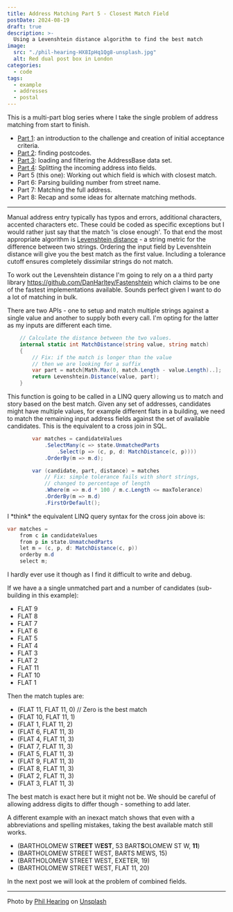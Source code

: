 ```yaml
---
title: Address Matching Part 5 - Closest Match Field
postDate: 2024-08-19
draft: true
description: >-
  Using a Levenshtein distance algorithm to find the best match
image:
  src: "./phil-hearing-HX8IpHq1Qg8-unsplash.jpg"
  alt: Red dual post box in London
categories:
  - code
tags:
  - example
  - addresses
  - postal
---
```


This is a multi-part blog series where I take the single problem of address matching from start to finish.

- [Part 1](https://snape.me/2024/08/address-matching-1-scope): an introduction to the challenge and creation of initial acceptance criteria.
- [Part 2](https://snape.me/2024/08/address-matching-2-postcodes): finding postcodes.
- [Part 3](https://snape.me/2024/08/address-matching-3-filter): loading and filtering the AddressBase data set.
- [Part 4](https://snape.me/2024/08/address-matching-4-field-splitting): Splitting the incoming address into fields.
- Part 5 (this one): Working out which field is which with closest match.
- Part 6: Parsing building number from street name.
- Part 7: Matching the full address.
- Part 8: Recap and some ideas for alternate matching methods.

---

Manual address entry typically has typos and errors, additional characters, accented characters etc. These could be coded as specific exceptions but I would rather just say that the match 'is close enough'. To that end the most appropriate algorithm is [Levenshtein distance](https://en.wikipedia.org/wiki/Levenshtein_distance) - a string metric for the difference between two strings. Ordering the input field by Levenshtein distance will give you the best match as the first value. Including a tolerance cutoff ensures completely dissimilar strings do not match.

To work out the Levenshtein distance I'm going to rely on a a third party library https://github.com/DanHarltey/Fastenshtein which claims to be one of the fastest implementations available. Sounds perfect given I want to do a lot of matching in bulk.

There are two APIs - one to setup and match multiple strings against a single value and another to supply both every call. I'm opting for the latter as my inputs are different each time.

```csharp
    // Calculate the distance between the two values.
    internal static int MatchDistance(string value, string match)
    {
        // Fix: if the match is longer than the value
        // then we are looking for a suffix
        var part = match[Math.Max(0, match.Length - value.Length)..];
        return Levenshtein.Distance(value, part);
    }
```

This function is going to be called in a LINQ query allowing us to match and story based on the best match. Given any set of addresses, candidates might have multiple values, for example different flats in a building, we need to match the remaining input address fields against the set of available candidates. This is the equivalent to a cross join in SQL.

```csharp
        var matches = candidateValues
            .SelectMany(c => state.UnmatchedParts
                .Select(p => (c, p, d: MatchDistance(c, p))))
            .OrderBy(m => m.d);

        var (candidate, part, distance) = matches
            // Fix: simple tolerance fails with short strings,
            // changed to percentage of length
            .Where(m => m.d * 100 / m.c.Length <= maxTolerance)
            .OrderBy(m => m.d)
            .FirstOrDefault();
```

<Aside type="note" title="LINQ Query Syntax">
I *think* the equivalent LINQ query syntax for the cross join above is:

```csharp
var matches = 
    from c in candidateValues
    from p in state.UnmatchedParts
    let m = (c, p, d: MatchDistance(c, p))
    orderby m.d
    select m;
```

I hardly ever use it though as I find it difficult to write and debug.
</Aside>

If we have a a single unmatched part and a number of candidates (sub-building in this example):

- FLAT 9
- FLAT 8
- FLAT 7
- FLAT 6
- FLAT 5
- FLAT 4
- FLAT 3
- FLAT 2
- FLAT 11
- FLAT 10
- FLAT 1

Then the match tuples are:

- (FLAT 11, FLAT 11, 0) // Zero is the best match
- (FLAT 10, FLAT 11, 1)
- (FLAT 1, FLAT 11, 2)
- (FLAT 6, FLAT 11, 3)
- (FLAT 4, FLAT 11, 3)
- (FLAT 7, FLAT 11, 3)
- (FLAT 5, FLAT 11, 3)
- (FLAT 9, FLAT 11, 3)
- (FLAT 8, FLAT 11, 3)
- (FLAT 2, FLAT 11, 3)
- (FLAT 3, FLAT 11, 3)

The best match is exact here but it might not be. We should be careful of allowing address digits to differ though - something to add later.

A different example with an inexact match shows that even with a abbreviations and spelling mistakes, taking the best available match still works.

- (BARTHOLOMEW ST**REET** W**EST**, 53 BART**S**OLOMEW ST W, **11**)
- (BARTHOLOMEW STREET WEST, BARTS MEWS, 15)
- (BARTHOLOMEW STREET WEST, EXETER, 19)
- (BARTHOLOMEW STREET WEST, FLAT 11, 20)

In the next post we will look at the problem of combined fields.

---
Photo by [Phil Hearing](https://unsplash.com/@philhearing) on [Unsplash](https://unsplash.com/photos/red-and-white-mail-box-HX8IpHq1Qg8)
  